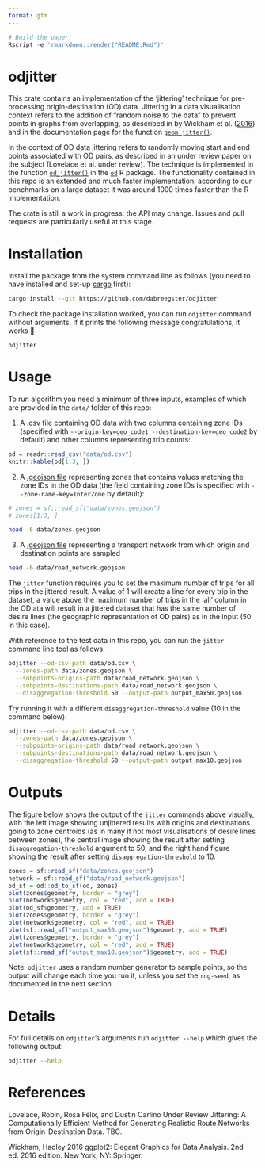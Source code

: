 ```yaml
---
format: gfm
---
```


```r
# Build the paper:
Rscript -e 'rmarkdown::render("README.Rmd")'
```

# odjitter

This crate contains an implementation of the 'jittering' technique for pre-processing origin-destination (OD) data.
Jittering in a data visualisation context refers to the addition of "random noise to the data" to prevent points in graphs from overlapping, as described in by Wickham et al. ([2016](https://ggplot2-book.org/)) and in the documentation page for the function [`geom_jitter()`](https://ggplot2.tidyverse.org/reference/geom_jitter.html).

In the context of OD data jittering refers to randomly moving start and end points associated with OD pairs, as described in an under review paper on the subject (Lovelace et al. under review).
The technique is implemented in the function [`od_jitter()`](https://itsleeds.github.io/od/reference/od_jitter.html) in the [`od`](https://itsleeds.github.io/od/index.html) R package.
The functionality contained in this repo is an extended and much faster implementation: according to our benchmarks on a large dataset it was around 1000 times faster than the R implementation.

The crate is still a work in progress: the API may change.
Issues and pull requests are particularly useful at this stage.

<!-- Todo: add worked example. Will do for GISRUK paper -->
<!-- An illustration of its functionality is shown below. -->

# Installation

Install the package from the system command line as follows (you need to have installed and set-up [cargo](https://doc.rust-lang.org/cargo/getting-started/installation.html) first):

```bash
cargo install --git https://github.com/dabreegster/odjitter
```

To check the package installation worked, you can run `odjitter` command without arguments.
If it prints the following message congratulations, it works 🎉

```r
odjitter
```

# Usage

To run algorithm you need a minimum of three inputs, examples of which are provided in the `data/` folder of this repo:

1. A .csv file containing OD data with two columns containing zone IDs (specified with  `--origin-key=geo_code1 --destination-key=geo_code2` by default) and other columns representing trip counts:
```r
od = readr::read_csv("data/od.csv")
knitr::kable(od[1:3, ])
```
2. A [.geojson file](https://github.com/dabreegster/odjitter/blob/main/data/zones.geojson) representing zones that contains values matching the zone IDs in the OD data (the field containing zone IDs is specified with `--zone-name-key=InterZone` by default):
```r
# zones = sf::read_sf("data/zones.geojson")
# zones[1:3, ]
```
```bash
head -6 data/zones.geojson
```
3. A [.geojson file](https://github.com/dabreegster/odjitter/blob/main/data/road_network.geojson) representing a transport network from which origin and destination points are sampled
```bash
head -6 data/road_network.geojson
```

The `jitter` function requires you to set the maximum number of trips for all trips in the jittered result.
A value of 1 will create a line for every trip in the dataset, a value above the maximum number of trips in the 'all' column in the OD ata will result in a jittered dataset that has the same number of desire lines (the geographic representation of OD pairs) as in the input (50 in this case).

With reference to the test data in this repo, you can run the `jitter` command line tool as follows:

```bash
odjitter --od-csv-path data/od.csv \
  --zones-path data/zones.geojson \
  --subpoints-origins-path data/road_network.geojson \
  --subpoints-destinations-path data/road_network.geojson \
  --disaggregation-threshold 50 --output-path output_max50.geojson
```

Try running it with a different `disaggregation-threshold` value (10 in the command below):

```bash
odjitter --od-csv-path data/od.csv \
  --zones-path data/zones.geojson \
  --subpoints-origins-path data/road_network.geojson \
  --subpoints-destinations-path data/road_network.geojson \
  --disaggregation-threshold 50 --output-path output_max10.geojson
```

# Outputs

The figure below shows the output of the `jitter` commands above visually, with the left image showing unjittered results with origins and destinations going to zone centroids (as in many if not most visualisations of desire lines between zones), the central image showing the result after setting `disaggregation-threshold` argument to 50, and the right hand figure showing the result after setting `disaggregation-threshold` to 10.

```r
zones = sf::read_sf("data/zones.geojson")
network = sf::read_sf("data/road_network.geojson")
od_sf = od::od_to_sf(od, zones)
plot(zones$geometry, border = "grey")
plot(network$geometry, col = "red", add = TRUE)
plot(od_sf$geometry, add = TRUE)
plot(zones$geometry, border = "grey")
plot(network$geometry, col = "red", add = TRUE)
plot(sf::read_sf("output_max50.geojson")$geometry, add = TRUE)
plot(zones$geometry, border = "grey")
plot(network$geometry, col = "red", add = TRUE)
plot(sf::read_sf("output_max10.geojson")$geometry, add = TRUE)
```

Note: `odjitter` uses a random number generator to sample points, so the output will change each time you run it, unless you set the `rng-seed`, as documented in the next section.

# Details

For full details on `odjitter`'s arguments run `odjitter --help` which gives the following output:

```bash
odjitter --help
```

# References

Lovelace, Robin, Rosa Félix, and Dustin Carlino Under Review Jittering: A Computationally Efficient Method for Generating Realistic Route Networks from Origin-Destination Data. TBC.

Wickham, Hadley 2016 ggplot2: Elegant Graphics for Data Analysis. 2nd ed. 2016 edition. New York, NY: Springer.
